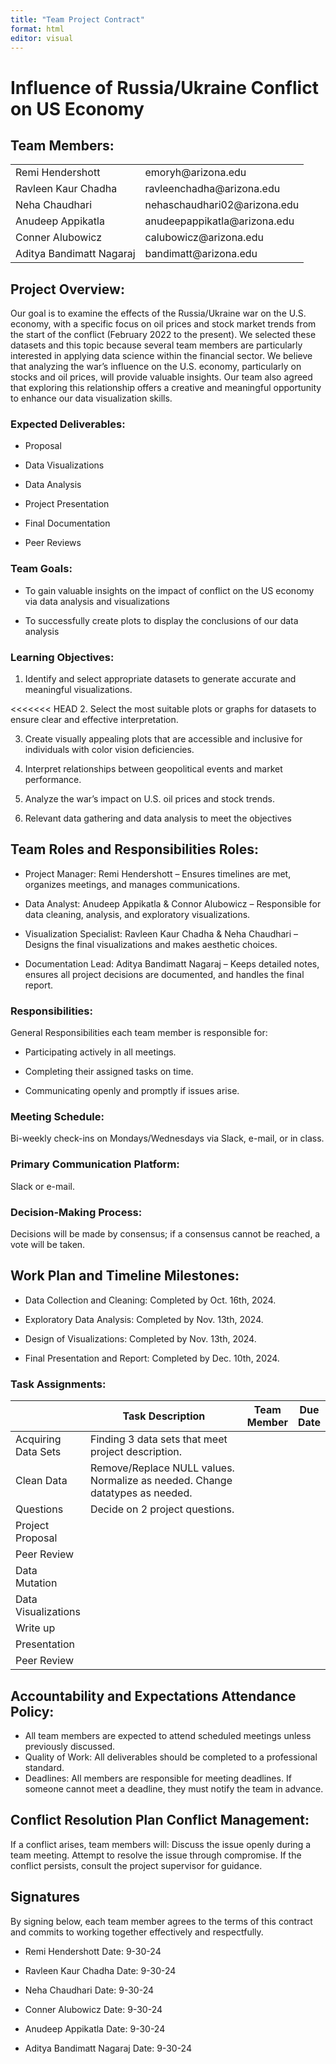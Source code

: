 ```yaml
---
title: "Team Project Contract"
format: html
editor: visual
---
```


# Influence of Russia/Ukraine Conflict on US Economy

## Team Members:

|                          |                               |
|--------------------------|-------------------------------|
| Remi Hendershott         | emoryh\@arizona.edu           |
| Ravleen Kaur Chadha      | ravleenchadha\@arizona.edu    |
| Neha Chaudhari           | nehaschaudhari02\@arizona.edu |
| Anudeep Appikatla        | anudeepappikatla\@arizona.edu |
| Conner Alubowicz         | calubowicz\@arizona.edu       |
| Aditya Bandimatt Nagaraj | bandimatt\@arizona.edu        |

## Project Overview:

Our goal is to examine the effects of the Russia/Ukraine war on the U.S. economy, with a specific focus on oil prices and stock market trends from the start of the conflict (February 2022 to the present). We selected these datasets and this topic because several team members are particularly interested in applying data science within the financial sector. We believe that analyzing the war's influence on the U.S. economy, particularly on stocks and oil prices, will provide valuable insights. Our team also agreed that exploring this relationship offers a creative and meaningful opportunity to enhance our data visualization skills.

### Expected Deliverables:

-   Proposal

-   Data Visualizations

-   Data Analysis

-   Project Presentation

-   Final Documentation

-   Peer Reviews

### Team Goals:

-   To gain valuable insights on the impact of conflict on the US economy via data analysis and visualizations

-   To successfully create plots to display the conclusions of our data analysis

### Learning Objectives:

1. Identify and select appropriate datasets to generate accurate and meaningful visualizations.

<<<<<<< HEAD
2. Select the most suitable plots or graphs for datasets to ensure clear and effective interpretation.

3. Create visually appealing plots that are accessible and inclusive for individuals with color vision deficiencies.

4. Interpret relationships between geopolitical events and market performance.

5. Analyze the war’s impact on U.S. oil prices and stock trends.

6.  Relevant data gathering and data analysis to meet the objectives


## Team Roles and Responsibilities Roles:

-   Project Manager: Remi Hendershott – Ensures timelines are met, organizes meetings, and manages communications.

-   Data Analyst: Anudeep Appikatla & Connor Alubowicz – Responsible for data cleaning, analysis, and exploratory visualizations.

-   Visualization Specialist: Ravleen Kaur Chadha & Neha Chaudhari – Designs the final visualizations and makes aesthetic choices.

-   Documentation Lead: Aditya Bandimatt Nagaraj – Keeps detailed notes, ensures all project decisions are documented, and handles the final report.

### Responsibilities:

General Responsibilities each team member is responsible for:

-   Participating actively in all meetings.

-   Completing their assigned tasks on time.

-   Communicating openly and promptly if issues arise.

### Meeting Schedule:

Bi-weekly check-ins on Mondays/Wednesdays via Slack, e-mail, or in class.

### Primary Communication Platform:

Slack or e-mail.

### Decision-Making Process:

Decisions will be made by consensus; if a consensus cannot be reached, a vote will be taken.

## Work Plan and Timeline Milestones:

-   Data Collection and Cleaning: Completed by Oct. 16th, 2024.

-   Exploratory Data Analysis: Completed by Nov. 13th, 2024.

-   Design of Visualizations: Completed by Nov. 13th, 2024.

-   Final Presentation and Report: Completed by Dec. 10th, 2024.

### Task Assignments:

|                     | Task Description                                                              | Team Member | Due Date |
|---------------------|-------------------------------------------------------------------------------|-------------|----------|
| Acquiring Data Sets | Finding 3 data sets that meet project description.                            |             |          |
| Clean Data          | Remove/Replace NULL values. Normalize as needed. Change datatypes as needed.  |             |          |
| Questions           | Decide on 2 project questions.                                                |             |          |
| Project Proposal    |                                                                               |             |          |
| Peer Review         |                                                                               |             |          |
| Data Mutation       |                                                                               |             |          |
| Data Visualizations |                                                                               |             |          |
| Write up            |                                                                               |             |          |
| Presentation        |                                                                               |             |          |
| Peer Review         |                                                                               |             |          |

## Accountability and Expectations Attendance Policy:

-   All team members are expected to attend scheduled meetings unless previously discussed.
-   Quality of Work: All deliverables should be completed to a professional standard.
-   Deadlines: All members are responsible for meeting deadlines. If someone cannot meet a deadline, they must notify the team in advance.

## Conflict Resolution Plan Conflict Management:

If a conflict arises, team members will: Discuss the issue openly during a team meeting. Attempt to resolve the issue through compromise. If the conflict persists, consult the project supervisor for guidance.

## Signatures

By signing below, each team member agrees to the terms of this contract and commits to working together effectively and respectfully.

-   Remi Hendershott Date: 9-30-24

-   Ravleen Kaur Chadha Date: 9-30-24

-   Neha Chaudhari Date: 9-30-24

-   Conner Alubowicz Date: 9-30-24

-   Anudeep Appikatla Date: 9-30-24

-   Aditya Bandimatt Nagaraj Date: 9-30-24
